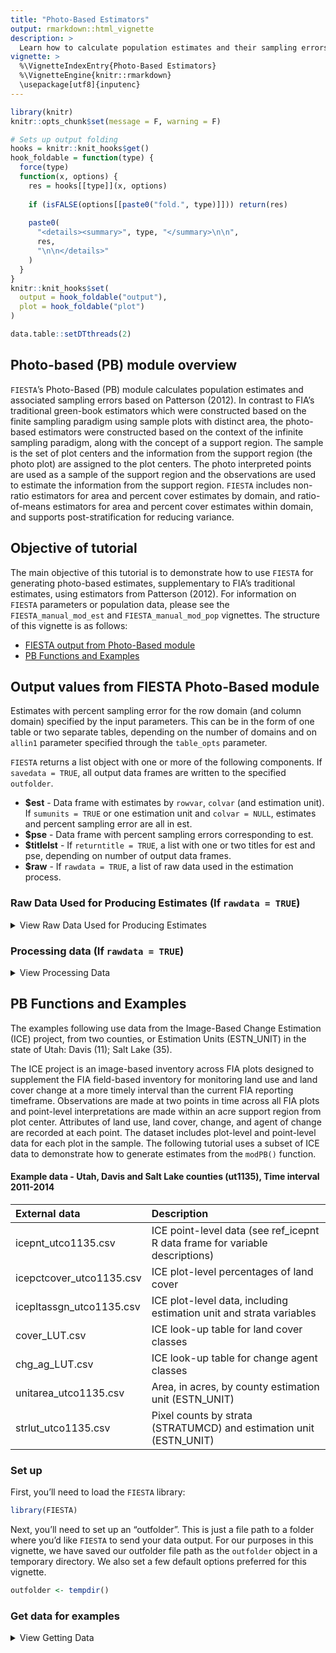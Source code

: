 ```yaml
---
title: "Photo-Based Estimators"
output: rmarkdown::html_vignette
description: >
  Learn how to calculate population estimates and their sampling errors using photo-based estimators from Patterson (2012)
vignette: >
  %\VignetteIndexEntry{Photo-Based Estimators}
  %\VignetteEngine{knitr::rmarkdown}
  \usepackage[utf8]{inputenc}
---
```


```r
library(knitr)
knitr::opts_chunk$set(message = F, warning = F)
```

```r
# Sets up output folding
hooks = knitr::knit_hooks$get()
hook_foldable = function(type) {
  force(type)
  function(x, options) {
    res = hooks[[type]](x, options)
    
    if (isFALSE(options[[paste0("fold.", type)]])) return(res)
    
    paste0(
      "<details><summary>", type, "</summary>\n\n",
      res,
      "\n\n</details>"
    )
  }
}
knitr::knit_hooks$set(
  output = hook_foldable("output"),
  plot = hook_foldable("plot")
)
```

```r
data.table::setDTthreads(2)
```


## Photo-based (PB) module overview

`FIESTA`'s Photo-Based (PB) module calculates population estimates and associated sampling errors based on Patterson (2012). In contrast to FIA's traditional green-book estimators which were constructed based on the finite sampling paradigm using sample plots with distinct area, the photo-based estimators were constructed based on the context of the infinite sampling paradigm, along with the concept of a support region. The sample is the set of plot centers and the information from the support region (the photo plot) are assigned to the plot centers. The photo interpreted points are used as a sample of the support region and the observations are used to estimate the information from the support region. `FIESTA` includes non-ratio estimators for area and percent cover estimates by domain, and ratio-of-means estimators for area and percent cover estimates within domain, and supports post-stratification for reducing variance.

## Objective of tutorial

The main objective of this tutorial is to demonstrate how to use `FIESTA` for generating photo-based estimates, supplementary to FIA's traditional estimates, using estimators from Patterson (2012). For information on `FIESTA` parameters or population data, please see the `FIESTA_manual_mod_est` and `FIESTA_manual_mod_pop` vignettes. The structure of this vignette is as follows:

* [FIESTA output from Photo-Based module](#output)
* [PB Functions and Examples](#PBfun)

## Output values from FIESTA Photo-Based module {#output}

Estimates with percent sampling error for the row domain (and column domain) specified by the input parameters. This can be in the form of one table or two separate tables, depending on the number of domains and on `allin1` parameter specified through the `table_opts` parameter. 

`FIESTA` returns a list object with one or more of the following components. If `savedata = TRUE`, all output data frames are written to the specified `outfolder`. 

* **$est** - Data frame with estimates by `rowvar`, `colvar` (and estimation unit). If `sumunits = TRUE` or one estimation unit and `colvar = NULL`, estimates and percent sampling error are all in est.
* **$pse** - Data frame with percent sampling errors corresponding to est.
* **$titlelst** - If `returntitle = TRUE`, a list with one or two titles for est and pse, depending on number of output data frames.
* **$raw** - If `rawdata = TRUE`, a list of raw data used in the estimation process.

### Raw Data Used for Producing Estimates (If `rawdata = TRUE`)

<details>
  <summary>View Raw Data Used for Producing Estimates</summary>

* **raw$pntsampcnt** - Number of points by domain for estimate.
* **raw$stratdat**   - Data frame of strata information by estimation unit. See table below for variable descriptions. Acres is only included if `tabtype = "AREA"`).
* **raw$pltdom**  - Proportion of points by domain by plot, strata, estimation unit.


```r
stratdat.lut <- data.frame(
  Variable = c("ESTN_UNIT", "STRATUMCD", "P1POINTCNT", "n.strata", "n.total", "ACRES", "strwt"),
  Description = c("Estimation unit", "Strata value", "Number of pixels by strata and estimation unit", 
                  "Number of plots in strata (and estimation unit)", "Number of plots for estimation unit",
                  "Total acres for estimation unit", "Summed proportions by strata and estimation unit"),
  stringsAsFactors = FALSE)

kable(stratdat.lut,
  format = "pandoc",   # default
  caption = "Description of variables in stratdat.",
  col.names = names(stratdat.lut),
  row.names = FALSE,
  align = c("l"),       # align = c("c", "c", "c", "r")
  # padding = 2         # inner spacing
)

pltdom.lut <- data.frame(
  Variable = c("ESTN_UNIT", "STRATUMCD", "plot_id", "category", "nbrpts.pltdom", "PtsPerPlot", "p.pltdom"),
  Description = c("Estimation unit", "Strata value", "Unique identifier for ICE plot", 
                  "Category (domain) for estimation", "Number of points by category (domain)",
                  "Number of points interpreted", "Proportion of plot by category"),
  stringsAsFactors = FALSE)

kable(pltdom.lut,
  format = "pandoc",   # default
  caption = "Description of variables in pltdom.",
  col.names = names(pltdom.lut),
  row.names = FALSE,
  align = c("l"),       # align = c("c", "c", "c", "r")
  # padding = 2         # inner spacing
)
```

</details>

### Processing data (If `rawdata = TRUE`)

<details>
  <summary>View Processing Data</summary>

Separate data frames with calculated variables used in estimation process. The number of processing tables depends on the input parameters. The tables include:

* **raw$unit_totest** - Total by estimation unit 
* **raw$unit_rowest** - If rowvar != NULL, rowvar totals
* **raw$unit_colvar** - If colvar != NULL, colvar totals
* **raw$unit_grpvar** - If colvar != NULL, a combination of rowvar and colvar 

And, if `sumunits = TRUE`, the raw data for the summed estimation units are also included: (`totest`, `rowest`, `colest`, `grpest`, respectively). These tables do not included estimate proportions (`nhat` and `nhat.var`). **See below for variable descriptions of summed estimation units**:


```r

nonratio <- data.frame(
  Variable = c("phat", "phat.var", "phat.se", "phat.cv", "est", "est.var"), 
  Description = c("Estimated proportion of land", "Variance estimate of estimated proportion of land",
                  "Standard error of estimated proportion of land { sqrt(phat.var) }",
                  "Coefficient of variance of estimated proportion of land { phat.se/phat }",
                  "Estimated percent cover of land { phat*100 }",
                  "Variance of estimated percent cover of land { phat.var*100^2 }"),
  stringsAsFactors = FALSE)

ratio <- data.frame(
  Variable = c("phat.n", "phat.var.n", "phat.d", "phat.var.d", "covar", "rhat",
               "rhat.var", "rhat.se", "rhat.cv", "est", "est.var"),
  Description = c("Estimated proportion of land, for numerator",
                  "Variance of estimated proportion of land, for numerator",
                  "Estimated proportion of land, for denominator",
                  "Variance of estimated proportion of land, for denominator",
                  "Covariance of estimated proportion of numerator and denominator",
                  "Ratio of estimated proportions (numerator/denominator)",
                  "Variance of ratio of estimated proportions",
                  "Standard error of ratio of estimated proportions { rhat.se/rhat }",
                  "Coefficient of variation of ratio of estimated proportions { sqrt(rhat.var) }",
                  "Estimated percent cover of land { rhat*100 }",
                  "Variance of estimated percent cover of land { rhat.var*100^2 }"),
  stringsAsFactors = FALSE)

both <- data.frame(
  Variable = c("nbrpts", "ACRES", "est.se", "est.cv", "pse"),
  Description = 
    c("Number of points used in estimate",
      "Total acres for estimation unit (if tabtype='AREA')",
      "Standard error of estimated percent cover of land { sqrt(est.var) }",
      "Coefficient of variance of estimated percent cover of land { est.se/est }",
      "Percent sampling error of the estimated percent cover of land { est.cv*100 }"),
  stringsAsFactors = FALSE)
  
# gainloss <- data.frame(
#   Variable = c("gain.val", "loss.val", "gain.est", "gain.se", "loss.est", "loss.se", "diff.est", "diff.se"),
#   Description = 
#     c("Binary class for gain (Not-class to class). For each class, all other values are grouped to Not-class",
#       "Binary class for loss (Not-class to class). For each class, all other values are grouped to Not-class"),
#   "Estimated percent cover where the Class went from Not-class to Class", "Standard error of estimated gain",
#   "Estimated percent cover where the Class went from Class to Not-class",
#   "Standard error of estimated loss",
#   "Difference of estimated gain and estimate loss",
#   "Standard error of the difference of estimated gain and estimated loss")

all <- data.frame(
  Variable = c("CI99left", "CI99right", "CI95left", "CI95right", "CI68left", "CI68right"),
  Description = c("Left tail of 99% confidence interval for estimate { est - (2.58*est.se) }",
                  "Right tail of 99% confidence interval for estimate { est + (2.58*est.se) }", 
                  "Left tail of 95% confidence interval for estimate { est - (1.96*est.se) }",
                  "Right tail of 95% confidence interval for estimate { est + (1.96*est.se) }", 
                  "Left tail of 68% confidence interval for estimate { est - (0.97*est.se) }",
                  "Right tail of 68% confidence interval for estimate { est + (0.97*est.se) }"), 
  stringsAsFactors = FALSE)

kable(nonratio,
  format = "pandoc",   # default
  caption = "Description of variables in processing tables for nonratio estimates.",
  col.names = names(nonratio),
  row.names = FALSE,
  align = c("l"),       # align = c("c", "c", "c", "r")
  # padding = 2         # inner spacing
)

kable(ratio,
  format = "pandoc",   # default
  caption = "Description of variables in processing tables for ratio estimates.",
  col.names = names(ratio),
  row.names = FALSE,
  align = c("l"),       # align = c("c", "c", "c", "r")
  # padding = 2         # inner spacing
)

kable(both,
  format = "pandoc",   # default
  caption = "Description of variables in processing tables for both nonratio and ratio estimates.",
  col.names = names(both),
  row.names = FALSE,
  align = c("l"),       # align = c("c", "c", "c", "r")
  # padding = 2         # inner spacing
)

kable(all,
  format = "pandoc",   # default
  caption = "Description of variables in processing tables for all estimates.",
  col.names = names(all),
  row.names = FALSE,
  align = c("l"),       # align = c("c", "c", "c", "r")
  # padding = 2         # inner spacing
)
```

</details> 

## PB Functions and Examples {#PBfun}

The examples following use data from the Image-Based Change Estimation (ICE) project, from two counties, or Estimation Units (ESTN_UNIT) in the state of Utah: Davis (11); Salt Lake (35). 

The ICE project is an image-based inventory across FIA plots designed to supplement the FIA field-based inventory for monitoring land use and land cover change at a more timely interval than the current FIA reporting timeframe. Observations are made at two points in time across all FIA plots and point-level interpretations are made within an acre support region from plot center. Attributes of land use, land cover, change, and agent of change are recorded at each point. The dataset includes plot-level and point-level data for each plot in the sample. The following tutorial uses a subset of ICE data to demonstrate how to generate estimates from the `modPB()` function. 

 
#### Example data - Utah, Davis and Salt Lake counties (ut1135), Time interval 2011-2014

External data            | Description
:------------------------| :------------------------------------------------------------------
icepnt_utco1135.csv      | ICE point-level data (see ref_icepnt R data frame for variable descriptions)
icepctcover_utco1135.csv | ICE plot-level percentages of land cover 
icepltassgn_utco1135.csv | ICE plot-level data, including estimation unit and strata variables
cover_LUT.csv            | ICE look-up table for land cover classes
chg_ag_LUT.csv           | ICE look-up table for change agent classes
unitarea_utco1135.csv    | Area, in acres, by county estimation unit (ESTN_UNIT)  
strlut_utco1135.csv      | Pixel counts by strata (STRATUMCD) and estimation unit (ESTN_UNIT) 


### Set up 

First, you'll need to load the `FIESTA` library:

```r
library(FIESTA)
```

Next, you'll need to set up an "outfolder". This is just a file path to a folder where you'd like `FIESTA` to send your data output. For our purposes in this vignette, we have saved our outfolder file path as the `outfolder` object in a temporary directory. We also set a few default options preferred for this vignette.

```r
outfolder <- tempdir()
```


### Get data for examples

<details>
  <summary>View Getting Data</summary>

Now that we've loaded `FIESTA` and setup our outfolder, we can retrieve the data needed to run the examples. First, we point to some external data stored in `FIESTA` and import into R. 

```r
## Get external data file names
icepntfn <- system.file("extdata", "PB_data/icepnt_utco1135.csv", package = "FIESTA")
icepltfn <- system.file("extdata", "PB_data/icepltassgn_utco1135.csv", package = "FIESTA")
icepctcoverfn <- system.file("extdata", "PB_data/icepctcover_utco1135.csv", package = "FIESTA")
icechg_agfn <- system.file("extdata", "PB_data/chg_ag_LUT.csv", package = "FIESTA")
icecoverfn <- system.file("extdata", "PB_data/cover_LUT.csv", package = "FIESTA")
unitareafn <- system.file("extdata", "PB_data/unitarea_utco1135.csv", package = "FIESTA")
strlutfn <- system.file("extdata", "PB_data/strlut_utco1135.csv", package = "FIESTA")

icepnt <- read.csv(icepntfn)
iceplt <- read.csv(icepltfn)
icepctcover <- read.csv(icepctcoverfn)

icecover <- read.csv(icecoverfn)
icechg_ag <- read.csv(icechg_agfn)
```

```r
str(icepnt, max.level = 1)
```

```r
str(iceplt, max.level = 1)
```

```r
str(icepctcover, max.level = 1)
```


Next, we can convert X/Y coordinates to a simple feature and look at the spatial distribution by county (ESTN_UNIT) with the `spMakeSpatialPoints()` function from `FIESTA`. 

```r
icepltsp <- spMakeSpatialPoints(xyplt = iceplt,
                                xy.uniqueid = "plot_id",
                                xvar = "LON_PUBLIC",
                                yvar = "LAT_PUBLIC", 
                                xy.crs = 4269)
plot(icepltsp["ESTN_UNIT"])
```

Now, let's look at the look up tables stored in `FIESTA` for land use cover codes and change agent codes and create new lookup tables for Time 1 and Time 2 land use cover.

```r
icecover
```

```r
icechg_ag
```


```r
# Create look-up tables for Time 1 (cover_11) and Time 2 (cover_14) classes
icecover_1 <- icecover
names(icecover_1) <- sub("cover", "cover_1", names(icecover_1))
icecover_2 <- icecover
names(icecover_2) <- sub("cover", "cover_2", names(icecover_2))
icecover_1
icecover_2
```

Next, let's import and look at the stratification information stored in `FIESTA`.

```r
## Area by estimation unit
unitarea <- read.csv(unitareafn)
unitarea
```

```r
## Pixel counts by strata classes
strlut <- read.csv(strlutfn)
strlut
```



### PB Module

The following examples are set up into two sections as follows

* [modPBpop()](#modPBpop)
* [modPB()](#modPB)

where [modPBpop()](#modPBpop) contains an example which sets up the data for estimation in [modPB()](#modPB). 

### modPBpop() {#modPBpop}

`FIESTA`'s population functions (`mod*pop`) check input data and perform population-level calculations, such as: summing number of sampled plots and standardizing auxiliary data. These functions are specific to each `FIESTA` module and are run prior to or within a module for any population of interest. 

#### Population Example 1: Population Data for estimation of percent of land cover at Time 1 (2011) {#pop1}

*These population data are used in: [Example 1](#ex1).*

<details>
  <summary>View Example</summary>

For `FIESTA`'s PB Module, the `modPBpop()` function calculates and outputs: number of plots by strata. The output from `modPBpop()` can be used for one or more estimates from `modPB()`. Here, we set up our population data for the following examples. We simply supply a few key arguments and we have our population data: 


```r
# Percent land cover at Time 1 (2011) for all land in Davis and Salt Lake Counties, UT
PBpopdat <- modPBpop(pnt = icepnt, 
                     pltassgn = iceplt,
                     pltassgnid = "plot_id",
                     pntid = "dot_cnt")
names(PBpopdat)

```

Note that the `modPBpop()` function returns a list with lots of information and data for us to use. For a quick look at what this list includes we can use the `str()` function: 

```r
str(PBpopdat, max.level = 1)
```

Now that we've created our population dataset, we can move on to estimation. 

</details>


#### Population Example 2: Population data for estimation of area of land cover at Time 1 (2011) {#pop2}

*These population data are used in: [Example 2](#ex2), [Example 3](#ex3), [Example 4](#ex4), [Example 5](#ex5), [Example 7](#ex7), and [Example 8](#ex8).*

<details>
  <summary>View Example</summary>

Here we create population data in order to estimate area, in acres, of land cover at Time 1 (2011) for all land in Davis and Salt Lake Counties, Utah.

First, since we want to get estimates for the total population, let's sum the area for both counties.
```r
# read in file 
unitarea <- read.csv(unitareafn)

# sum up the acres
sum(unitarea$ACRES)
```

Next, we add the total area to the `modPBpop` function
```r
PBpoparea <- modPBpop(pnt = icepnt, 
                      pltassgn = iceplt, 
                      pltassgnid = "plot_id", 
                      pntid = "dot_cnt", 
                      unitarea = sum(unitarea$ACRES)) # using the total number of acres
```
                      
We can look at the contents of the output list. The output now includes unitarea, the total acres for the population of two counties.
                     
```r
str(PBpoparea, max.level = 1)
```

</details>

#### Population Example 3: Population data for estimation by estimation unit {#pop3}

*These population data are used in: [Example 6](#ex6).*

<details>
  <summary>View Example</summary>

Here, we generate population data in order to produce estimates by each estimation unit (i.e, County).

```r
PBpopunit <- modPBpop(pnt = icepnt, 
                      pltassgn = iceplt, 
                      pltassgnid = "plot_id", 
                      pntid = "dot_cnt",
                      unitarea = unitarea, 
                      unitvar = "ESTN_UNIT")
names(PBpopunit)
```

Again, we can look at the contents of the output list. 

```r
str(PBpopunit, max.level = 1)
```

</details>


#### Population Example 4: Population data setup for plot-level data, with percent by domain as separate columns {#pop4}

*These population data are used in: [Example 9](#ex9).*

<details>
  <summary>View Example</summary>
  

Here, we set up population data for both times, and population data for transitions.  

Let's first take a look at the first six rows of the example dataset, including 133 plot records.
```r
head(icepctcover)
dim(icepctcover)
```


Then, rename columns for Time 1 cover (names11) and Time 2 cover (names14)
```r
names11 <- names(icepctcover)[endsWith(names(icepctcover), "11")]
names14 <- names(icepctcover)[endsWith(names(icepctcover), "14")]
names11
names14
```

**Population Data for Time 1 (2011)**

Now, we need to create a new set of population data define the names of the columns to estimate (i.e., names11). Remember to add unitarea if you want to generate estimates of area.

```r
PBpctpop11 <- modPBpop(pltpct = icepctcover, 
                       pltpctvars = names11,
                       unitarea = sum(unitarea$ACRES))
```

Let's look at the contents of the output list.

```r
str(PBpctpop11, max.level = 1)
```

**Population Data for Time 2 (2014)**

For 2014, we need to create a new population data set with the names14 columns before calculating estimates.

```r
PBpctpop14 <- modPBpop(pltpct = icepctcover, 
                       pltpctvars = names14,
                       unitarea = sum(unitarea$ACRES))
```

**Population Data for Transitions**

Let's also look at transitions. In the example which uses this population data we will generate estimates of percent land cover change from vegetated to non-vegetated for all land in Davis and Salt Lake Counties, Utah. This transition was recorded in the initial dataset (i.e., Veg.NonVeg). Again, we need to create a new population dataset defining this column of interest.

```r
PBpctpop.veg <- modPBpop(pltpct = icepctcover, 
                       pltpctvars = "Veg.NonVeg",
                       unitarea = sum(unitarea$ACRES)
                       )
```

</details>


#### Population Example 5: Population data with post-stratification for transition estimates {#pop5}

*These population data are used in [Example 10](#ex10).*

<details>
  <summary>View Example</summary>
  
Our final population dataset for this vignette adds post-stratification for transition estimates. 

Let's add post-stratification to our transition estimates from Time 1 to Time 2. Again, we need to create a new population dataset with information for post-stratification, including strata pixel counts and plot-level strata assignments. This information is provided with FIESTA's external data.

```r
## Plot-level assignments
head(iceplt)

## Strata weights by estimation unit
head(read.csv(strlutfn))
```

Here we use the `strata_opts` parameter to calculate the strata weights from the pixel count information in `strlutfn`
```r
PBpopareaPS <- modPBpop(pntdat = icepnt, 
                        pltassgn = iceplt, 
                        pltassgnid = "plot_id", 
                        pntid = "dot_cnt", 
                        strata = TRUE,
                        stratalut = strlutfn,
                        strvar = "STRATUMCD",
                        strata_opts = list(getwt=TRUE, 
                                           getwtvar="P1POINTCNT"),
                        unitarea = sum(unitarea$ACRES))
```

Let's look at the contents of the output list.

```r
str(PBpopareaPS, max.level = 1)
```

And look more closely at the resulting stratalut.

```r
PBpopareaPS$stratalut
```


Now, of course we can make the same population dataset without strata. We do so below. 

```r
PBpoparea_nonPS <- modPBpop(pntdat = icepnt, 
                        pltassgn = iceplt, 
                        pltassgnid = "plot_id", 
                        pntid = "dot_cnt", 
                        strata = FALSE,
                        unitarea = sum(unitarea$ACRES))
```

</details>

### `modPB` {#modPB}

#### Example 1: Point-level data - Totals {#ex1}

<details>
  <summary>View Example</summary>

In this example, we look at estimating the percent land cover at Time 1 (2011) and land cover at Time 2 (2014) for all land in Davis and Salt Lake Counties, Utah. We will then compare the net change from Time 1 and Time 2. We use population data from [Population Example 1](#pop1). 

We first estimate the percent land cover at Time 1 (2011) for all land in Davis and Salt Lake Counties, Utah. We will add a lookup table for the rows to get row names. Adding row.add0=TRUE in table_opts list assures that all categories in rowlut are included in the result. We can also add a pretty name to the output names.

```r
cover1 <- modPB(PBpopdat = PBpopdat, 
                rowvar = "cover_1", 
                table_opts = list(rowlut = icecover_1, 
                                  row.add0 = TRUE), 
                title_opts = list(title.rowvar = "Land Cover (2011)"))
```

We can look at the structure of this output with `str`. Note that again `FIESTA` outputs a list. 

```r
str(cover1, max.level = 2)
```

...and the estimates.

```r
str(cover1$est, max.level = 2)
```

The `raw` list shows more details of the estimates for row totals. See `help(modPB)` for variable descriptions.

```r
cover1$raw$unit_rowest
```

We can also look at the domain-level data used for generating the estimates, with proportion of points by category.

```r
head(cover1$raw$pltdom.row)
```

Note: An Uninterpretable class is included in the previous table. To remove, add nonsamp.pntfilter. Let's return a list of titles that are generated automatically.

```r
cover1 <- modPB(PBpopdat = PBpopdat,
		            rowvar = "cover_1", 
		            nonsamp.pntfilter = "cover_1 != 999", # added filter 
		            table_opts = list(rowlut = icecover_1), 
		            title_opts = list(title.rowvar = "Land Cover (2011)"),
		            returntitle = TRUE)
```

```r
cover1$est
```

</details>

#### Example 2: Point-level data - Totals - Time 1 {#ex2}

<details>
  <summary>View Example</summary>
  
In this example, we estimate area, in acres, of land cover at Time 1 (2011) for all land in Davis and Salt Lake Counties, Utah. Note: since we are adding area, we require a new set of population data to include area information. This new population data was generated in [Population Example 2](#pop2)

Now, let's get the estimates, adding `tabtype = "AREA"`, to indicate we want area estimates.
```r
cover1.area <- modPB(PBpopdat = PBpoparea, 
                     tabtype = "AREA",
                     rowvar = "cover_1", 
                     nonsamp.pntfilter = "cover_1 != 999",
                     table_opts = list(rowlut = icecover_1), 
                     title_opts = list(title.rowvar = "Land Cover (2011)"))
```

Again, we can look at the contents of the output list. 

```r
str(cover1.area, max.level = 1)
```

And the estimates: 

```r
## Estimate and percent sampling error of estimate
cover1.area$est
```

We can now use the `PBpoparea` set of population data to run percent estimates as well. Let's save the data to the outfolder and return titles as well. Note: Saving data adds a new folder in outfolder that includes rawdata files.

```r
cover1.pct <- modPB(PBpopdat = PBpoparea, 
                tabtype = "PCT", 
                rowvar = "cover_1", 
                nonsamp.pntfilter = "cover_1 != 999",
                table_opts = list(rowlut = icecover_1), 
                title_opts = list(title.rowvar = "Land Cover (2011)"),
                returntitle = TRUE, 
                savedata = TRUE, 
                savedata_opts = list(outfolder = outfolder))
```


Again, we can look at the contents of the output list. The output now includes `titlelst`, a list of associated titles.

```r
str(cover1.pct, max.level = 1)
```

The estimates: 

```r
## Estimate and percent sampling error of estimate
cover1.pct$est
```

And titles: 

```r
## Estimate and percent sampling error of estimate
cover1.pct$titlelst
```

</details>

#### Example 3: Point-level data - Totals - Time 2 {#ex3}

<details>
  <summary>View Example</summary>

Now, let's generate estimates of percent land cover at Time 2 (2014) for all land in Davis and Salt Lake Counties, Utah. Then we can compare the estimates. We can use the same population data for this analysis. This example uses population data from [Population Example 2](#pop2). 

```r
cover2 <- modPB(PBpopdat = PBpoparea, 
                rowvar = "cover_2", 
                nonsamp.pntfilter = "cover_1 != 999",
                table_opts = list(rowlut = icecover_2), 
                title_opts = list(title.rowvar = "Land Cover (2014)"),
		            returntitle = TRUE)
```

Again, we can look at the contents of the output list. The output now includes titlelst, a list of associated titles.

```r
str(cover2, max.level = 1)
```

And the estimates: 

```r
## Estimate and percent sampling error of estimate
cover2$est
```

Now we can compare the estimates from Time 2 with estimates from Time 1 and look at net change. We will use the raw data with numeric values.

```r
netchg <- data.frame(Estimate1 = cover1$raw$unit_rowest$est, 
                     Estimate2 = cover2$raw$unit_rowest$est, 
                     NetChange.1to2 = cover1$raw$unit_rowest$est - cover2$raw$unit_rowest$est)
netchg
```


Now, let's create a barplot to compare net change. First, we need to set up a data frame with estimates and standard errors.

```r
tabvars <- c("est", "est.se")
tab1 <- cover1$raw$unit_rowest[, c("cover_1", cover1$titlelst$title.rowvar, tabvars)]
data.table::setnames(tab1, tabvars, paste0(tabvars, ".1"))

tab2 <- cover2$raw$unit_rowest[, c("cover_2", cover2$titlelst$title.rowvar, tabvars)]
data.table::setnames(tab2, tabvars, paste0(tabvars, ".2"))

tabx <- merge(tab1, tab2, by.x="cover_1", by.y="cover_2")
tabx
```


Next, the barplot.

```r
sevar <- names(tabx)[grepl("est.se", names(tabx))]
yvar <- names(tabx)[grepl("est.", names(tabx)) & !names(tabx) %in% sevar]
xvar <- cover1$titlelst$title.rowvar

datBarplot(tabx, 
           yvar = yvar, 
           xvar = xvar,  
           errbars = TRUE,
           sevar = sevar, 
           ylabel = "Percent", 
           addlegend = TRUE, 
           args.legend = list(x = "topleft", 
                              bty = "n", 
                              cex = .8, 
                              legend = c("2011", "2014")), 
           main = substr(cover1$titlelst$title.row,
                         1,
                         nchar(cover1$titlelst$title.row)-7))
```

</details>

#### Example 4: EPoint-level data - Totals - Agent of Change {#ex4}

<details>
  <summary>View Example</summary>

In this example, we generate estimates of percent change by agent in Davis and Salt Lake Counties, Utah. Here, we use the same population data. We also add the lookup table with agent of change code names. This example uses population data from [Population Example 2](#pop2). 

```r
chg_ag <- modPB(PBpopdat = PBpoparea, 
                rowvar = "chg_ag_2", 
                table_opts = list(rowlut = icechg_ag), 
                title_opts = list(title.rowvar = "Agent of Change"),
		            returntitle=TRUE)
```

Let's again look at the contents of the output list.

```r
str(chg_ag, max.level = 1)
```

And the estimates: 

```r
## Estimate and percent sampling error of estimate
chg_ag$est
```

Now, let's get area estimates. Notice, we can change the resulting area units to metric units (i.e., hectares).

```r
chg_ag.area <- modPB(PBpopdat = PBpoparea, 
                    tabtype = "AREA",
                    rowvar = "chg_ag_2", 
                    table_opts = list(rowlut = icechg_ag, metric=TRUE), 
                    title_opts = list(title.rowvar = "Agent of Change"),
		                returntitle=TRUE)
```

Again, we can look at the contents of the output list.

```r
str(chg_ag.area, max.level = 1)
```

And the estimates: 

```r
## Estimate and percent sampling error of estimate
chg_ag.area$est
```

The resulting area units are identified in the raw data.
```r
chg_ag.area$raw$areaunits
```

</details>

#### Example 5: Point-level data - Totals - Agent of Change - Filters {#ex5}

<details>
  <summary>View Example</summary>

We can also apply filters to subset the resulting table. This filter subsets the plots that had observed change. Filters do not affect the population data, thus, we will continue using the same `PBpoparea` dataset from [Population Example 2](#pop2).


Here, we generate estimates of percent land with observed change by agent of change in Davis and Salt Lake Counties, Utah.

```r
# Add a landarea filter to subset dataset to only plots with observed change.
landarea.filter <- "change_1_2 == 1"

chg_ag.plts <- modPB(PBpopdat = PBpoparea, 
                     rowvar = "chg_ag_2", 
                     table_opts = list(rowlut = icechg_ag), 
                     title_opts = list(title.rowvar = "Agent of Change"),
		                 landarea = "CHANGE", 
		                 landarea.filter = landarea.filter, 
		                 returntitle = TRUE)
```

The resulting estimates...
```r
## Estimate and percent sampling error of estimate
chg_ag.plts$est
```

Notice, the estimate titles reflect this filter.
```r
## Estimate and percent sampling error of estimate
chg_ag.plts$titlelst
```

Now, let's add a pntfilter to only look at points that changed.

```r
# Percent land changed by agent of change in Davis and Salt Lake Counties, UT
pntfilter <- "chg_ag_2 > 0"
chg_ag.pnts <- modPB(PBpopdat = PBpoparea, 
                     rowvar = "chg_ag_2", 
                     table_opts = list(rowlut = icechg_ag), 
                     title_opts = list(title.rowvar = "Agent of Change", 
                                       title.filter = "observed changed"),
		                 pntfilter = pntfilter, 
		                 returntitle = TRUE)
```

We can now compare the estimates and percent sampling errors.

```r
# All land
chg_ag$titlelst$title.estpse
chg_ag$est

# Land with observed change
chg_ag.plts$titlelst$title.estpse
chg_ag.plts$est

# Estimated change
chg_ag.pnts$titlelst$title.estpse
chg_ag.pnts$est
```


Let's create a barplot of estimated change by agent with the `datBarplot()` function from `FIESTA`. 

```r
datBarplot(chg_ag.pnts$raw$unit_rowest, 
           xvar = "Agent of Change", 
           yvar = "est", 
           errbars = TRUE, 
           sevar = "est.se", 
           ylab = "Percent", 
           main = chg_ag.pnts$titlelst$title.row)
```


Now, let's look at at percent of land changed by agent of change and land cover (2011) in Davis and Salt Lake Counties, Utah.

```r
chg_ag_cover1 <- modPB(PBpopdat = PBpoparea, 
                       rowvar = "chg_ag_2", 
                       colvar = "cover_2", 
                       table_opts = list(rowlut = icechg_ag,
                                         collut = icecover_2), 
                       title_opts = list(title.rowvar = "Change agent",
                                         title.colvar = "Land cover (2011)"), 
                       returntitle = TRUE)
```   

The resulting estimates...
```r
chg_ag_cover1$est
```

And percent sampling error...
```r
chg_ag_cover1$pse
```
                             

</details>


#### Example 6: Point-level data - By Estimation Unit {#ex6}

<details>
  <summary>View Example</summary>
  
In this example, we generate estimates by each estimation unit (i.e, County). We have created the necessary population data with a call to `modPBpop()` in [Population Example 3](#pop3).

Since we have taken care of our population data, let's start with area, in acres, of land cover at Time 1 (2011) by County for all land in Davis and Salt Lake Counties, UT

```r
cover1.unit.area <- modPB(PBpopdat = PBpopunit, 
                          tabtype = "AREA",
                          rowvar = "cover_1", 
                          nonsamp.pntfilter = "cover_1 != 999",
                          table_opts = list(rowlut=icecover_1), 
                          title_opts = list(title.rowvar="Land Cover (2011)"))
```

```r
## Estimate and percent sampling error of estimate
cover1.unit.area$est
```

```r
## Percent sampling error of estimate
cover1.unit.area$pse
```

If we set `sumunits = TRUE`, we can generate an estimate of area by county and also sum these estimates to the population. Your resulting estimate is for the entire population, but you can find estimates by county in the raw data tables. Here, we can use the sample population that was created by estimation unit (i.e., county). 

```r
cover1.unitsum <- modPB(PBpopdat = PBpopunit, 
                        tabtype = "AREA",
                        sumunits = TRUE,
                        rowvar = "cover_1", 
                        nonsamp.pntfilter = "cover_1 != 999",
                        table_opts = list(rowlut=icecover_1), 
                        title_opts = list(title.rowvar="Land Cover (2011)"))
```

The resulting estimate is for the total population.
```r
## Estimate and percent sampling error of estimate
cover1.unitsum$est
```

And we can look at the structure of the raw output. 
```r
str(cover1.unitsum$raw, max.level = 1)
```

Now, let's look at the raw data output. There are data frames by unit (unit_totest; unit_rowest) and two additional data frames for the total population (totest; rowest). 

```r
## Estimate and percent sampling error of estimate
cover1.unitsum$raw$unit_rowest
```

```r
## Estimate and percent sampling error of estimate
cover1.unitsum$raw$rowest
```


</details>

#### Example 7: Point-level transition data (T1 Cover - T2 Cover) {#ex7}

<details>
  <summary>View Example</summary>

In this example, we look at the transition data at the point level, giving an estimate of what each category transitioned to. Let's look at a table of the percent land cover at Time 1 (2011) by percent land cover at Time 2 (2014) for all and in Davis and Salt Lake Counties, Utah. Here, we use the PBpoparea population dataset from [Population Example 2](#pop2) as the population dataset.

```r
cover12 <- modPB(PBpopdat = PBpoparea, 
                  rowvar = "cover_1", 
                  colvar = "cover_2", 
                  nonsamp.pntfilter = "cover_1 != 999",
                  table_opts = list(rowlut = icecover_1,
                                    collut = icecover_2), 
              		title_opts = list(title.rowvar = "Land Cover (2011)", 
              		                  title.colvar = "Land Cover (2014)"), 
    		          returntitle = TRUE)
```

Now, look at the estimates.
```r
cover12$est
```


... and percent standard error.
```r
cover12$pse
```


We can also look at the summed proportions for each transition (i.e, row and column).
```r
head(cover12$raw$pltdom.grp)
```


... and the raw data estimates for each transition.
```r
head(cover12$raw$unit_grpest)
```


We also can see estimates for transition (Time 1 by Time 2).
```r
cover12$raw$unit.grpest
```


We can do the same for area estimates by just adding the `tabtype='AREA'` parameter. Area, in acres, of land cover at Time 1 (2011) by land cover at Time 2 (2014) for all land in Davis and Salt Lake Counties, Utah.

```r
cover12.area <- modPB(PBpopdat = PBpoparea, 
                 tabtype = "AREA",
                 rowvar = "cover_1", 
                 colvar = "cover_2", 
                 nonsamp.pntfilter="cover_1 != 999",
                 table_opts = list(rowlut = icecover_1,
                                   collut = icecover_2), 
              	 title_opts = list(title.rowvar = "Land Cover (2011)", 
              		                  title.colvar = "Land Cover (2014)"), 
    		         returntitle = TRUE)
```


Let's check to make sure the percent standard errors (pse) match. 

```r
head(cover12$pse)
head(cover12.area$pse)
```


We can also look at transitions by concatenating the column names. Again, let's look at the percent land cover at Time 1 (2011) by percent land cover at Time 2 (2014) for all land in Davis and Salt Lake Counties, Utah. 


First, a quick diversion into creating a new population dataset. First, we merge the point-level data with each lookup table to get class names, then concatenate the Time 1 and Time 2 named columns. Let's make a copy of the population data and add the new category directly to the PBx data frame (`PBpoparea$PBx`) so we don't have to recreate the population data.
```r
PBpoparea2 <- PBpoparea
PBpoparea2$PBx <- merge(PBpoparea2$PBx, icecover_1, by = "cover_1")
PBpoparea2$PBx <- merge(PBpoparea2$PBx, icecover_2, by = "cover_2")
PBpoparea2$PBx$cover_12_nm <- paste(PBpoparea2$PBx$cover_1_nm, 
                                    PBpoparea2$PBx$cover_2_nm,
                                    sep = "-")
head(PBpoparea2$PBx)
```

Next, generate the estimates from the concatenated column (`cover_12_nm`) in `PBpoparea2`. 

```r
cover12nm <- modPB(PBpopdat = PBpoparea2,
                   rowvar = "cover_12_nm", 
                   nonsamp.pntfilter = "cover_1 != 999", 
                   title_opts = list(title.rowvar = "Land Cover (2011-2014)"),  
		               returntitle = TRUE)
```


We can look at the estimates and compare to the method above. You can see that the estimates are the same, just presented in a different format.

```r
cover12nm$est
cover12$est
```


We can also subset the output results by adding a pntfilter parameter. Let's look at the transition data again, except only look at what the vegetation land (cover_1 < 200) at Time 1 transitioned to in Time 2. Remember, this does not affect your population so we can use the same population dataset. We will also add a pretty name to add to the title for the filter (title.filter).

```r
cover12.lt200 <- modPB(PBpopdat = PBpoparea,
                       rowvar = "cover_1", 
                       colvar = "cover_2", 
                       nonsamp.pntfilter = "cover_1 != 999", 
                       pntfilter = "cover_1 < 200",
                       table_opts = list(rowlut = icecover_1,
                                         collut = icecover_2), 
                    	 title_opts = list(title.rowvar = "Land Cover (2011)", 
                    	                   title.colvar = "Land Cover (2014)",
                    	                   title.filter = "Vegetated land"), 
                    	 returntitle = TRUE)

```

We can look at the resulting estimates. You can see that 69.9 percent of the land was vegetated at Time 1 as shown by the overall total of the table. 

```r
cover12.lt200$est
```


Now, we can look at the titles and see how adding the `title.filter` is displayed.

```r
cover12.lt200$titlelst
```


We can also look at the percent gains and losses from the transition data with associated percent sampling errors by just adding the parameter `gainloss = TRUE`.

```r

cover12b <- modPB(PBpopdat = PBpoparea, 
                  rowvar = "cover_1", 
                  colvar = "cover_2", 
                  nonsamp.pntfilter="cover_1 != 999",
                  table_opts = list(rowlut = icecover_1,
                                    collut = icecover_2), 
              		title_opts = list(title.rowvar = "Land Cover (2011)", 
              		                  title.colvar = "Land Cover (2014"), 
    		          returntitle = TRUE,
    		          gainloss = TRUE)
```


Here, you can see a new data frame is added to the raw data (est.gainloss).

```r
str(cover12b$raw, max.level = 1)
```

Here we see estimates of gains and losses by category.

```r
cover12b$raw$est.gainloss
```

We can also use a bar plot to show the difference in percentage between Time 1 and Time 2 by using the `datPBplotchg()` from `FIESTA`. Here, we can easily see the percent gains and percent loss by each category, with confidence intervals.

```r
datPBplotchg(cover12b$raw$est.gainloss)
```


Let's look more closely at gain and loss of the OtherVegetation category. 
```r
## We will first subset the raw data frame and set to an object
estcat <- "OtherVegetation"
othveg.gainloss <- cover12b$raw$est.gainloss[row.names(cover12b$raw$est.gainloss) == estcat,]
```

Let's now look at gains. Here we see we are 95% confident that the gain of Other Vegetation from 2011 to 2014 was 2.6% +/- 2.0%.

```r
othveg.gainloss[, c("gain.CI95left", "gain.est", "gain.CI95right")]
```


Then the losses. Here we see we are 95% confident that the loss of Other Vegetation from 2011 to 2014 was 1.8% +/- 1.3%.

```r
othveg.gainloss[, c("loss.CI95left", "loss.est", "loss.CI95right")]
```


...and now the net change. Here we see we are 95% confident that the loss of Other Vegetation from 2011 to 2014 was 0.9% +/- 2.4%.

```r
othveg.gainloss[, c("diff.CI95left", "diff.est", "diff.CI95right")]
```

</details>

#### Example 8: Ratio to means estimates {#ex8}

<details>
  <summary>View Example</summary>

In this example, we look at within category estimates, as the estimate proportion of one category within the estimated proportion of another category. Let's first look at the proportion of land cover at Time 1 (2011) within land that changed in Davis and Salt Lake Counties, Utah. Here, we use the PBpoparea population dataset from [Population Example 2](#pop2) as the population dataset.

First, we create a lookup table for the points defining changed land
```r
changelut <- data.frame(change_1_2=c(0,1,2), 
                        change_1_2nm=c("No Change", "Change", "Expected Change"))
changelut
```

Now, using the `PBpoparea` population for both counties, let's get our ratio estimate. 
```r
chgcover1 <- modPB(PBpopdat = PBpoparea, 
                   ratio = TRUE, 
                   rowvar = "change_1_2", 
                   colvar = "cover_1",
                   nonsamp.pntfilter = "cover_1 != 999",
                   table_opts = list(rowlut=changelut, collut=icecover_1),  
                   title_opts = list(title.rowvar="Change"))
```

Look at estimates
```r
chgcover1$est
```

And percent sampling error
```r
chgcover1$pse
```


Now we can check sum of row estimates. Should sum to 100%.
```r
sum(as.numeric(chgcover1$est[1,-1]))
sum(as.numeric(chgcover1$est[2,-1]))
```

Next, let's generate estimates for percent land cover at Time 1 (2011) within agent of change in Davis and Salt Lake Counties, Utah.

```r

chg_ag_cover1.rat <- modPB(PBpopdat = PBpoparea, 
                           ratio = TRUE, 
                           rowvar = "chg_ag_2", 
                           colvar = "cover_1", 
                           nonsamp.pntfilter = "cover_1 != 999", 
                           table_opts = list(rowlut = icechg_ag, 
                                             collut = icecover_1), 
                        	 title_opts = list(title.rowvar = "Change agent", 
		                                         title.colvar = "Land cover (2011)"), 
                           returntitle = TRUE)
```

Look at estimates
```r
chg_ag_cover1.rat$est
```

And percent sampling error
```r
chg_ag_cover1.rat$pse
```

Add Total column to ratio estimates. Note: all rows should equal 100%
```r
chg_ag_cover1.rat$est$Total <- rowSums(apply(chg_ag_cover1.rat$est[,-1], 2, as.numeric),
                                       na.rm = TRUE)
chg_ag_cover1.rat$est
```

Now compare nonraio and ratio to means estimates
```r
# Nonratio estimates
chg_ag_cover1$est

# Ratio to means estimates
chg_ag_cover1.rat$est
```


Let's look at the percent of land cover at Time 2 within the percent of land cover at Time 1 in Davis and Salt Lake Counties, to look more closely at percent transition changes within categories.
```r
cover1_2.rat <- modPB(PBpopdat = PBpoparea,
		                  ratio = TRUE, 
		                  rowvar = "cover_1", 
		                  colvar = "cover_2", 
		                  nonsamp.pntfilter = "cover_1 != 999",
		                  table_opts = list(rowlut = icecover_1,
		                                    collut = icecover_2), 
                    	title_opts = list(title.rowvar = "Land cover (2011)", 
		                                    title.colvar = "Land cover (2014)"), 
		                  returntitle=TRUE)
```

Look at estimates.
```r
cover1_2.rat$est
```

We can also display the estimates in a stacked bar plot, with the `datBarStacked()` function in `FIESTA`. We will use the `unit_grpest` table from the raw data.
```r
datBarStacked(x = cover1_2.rat$raw$unit_grpest, 
              main.attribute = "Land cover (2011)", 
              sub.attribute = "Land cover (2014)",
              response = "est", 
              xlabel = "Land Cover (2011)", 
              legend.title = "Land Cover (2014)")
```

Now, let's only look at change by subsetting the columns of unit_grpest to table cells that indicate change. In this example, change is where Land cover in 2011 is not equal to Land cover in 2014.

```r
x <- cover1_2.rat$raw$unit_grpest
x <- x[x$'Land cover (2011)' != x$'Land cover (2014)',]

datBarStacked(x = x, 
              main.attribute = "Land cover (2011)", 
              sub.attribute = "Land cover (2014)",
              response = "est", 
              xlabel = "Land Cover (2011)", 
              legend.title = "Land Cover (2014)",
              main.order = rev(c("Tree", "Shrub", "OtherVegetation",
                                 "Impervious", "Barren", "Water")))
```
    

</details>

#### Example 9: Plot-level Data, with percent by domain as separate columns {#ex9}

<details>
  <summary>View Example</summary>

This example demonstrates generating estimates from data that are already compiled from point data to percentages by plot. The population datasets used in this example can be found in [Population Example 4](#pop4). 


We can get estimates of percent land cover at Time 1 (2011) for all land in Davis and Salt Lake Counties, Utah.

```r
pltpct11 <- modPB(PBpopdat = PBpctpop11, 
                  title_opts = list(title.rowvar="Land cover (2011)"),
                  returntitle = TRUE)
pltpct11$est
```

We can also create a barplot with estimates and error bar, using the Percent Sampling Error column.

```r
datBarplot(x = pltpct11$est, 
           xvar = "Land cover (2011)",
           yvar = "Estimate", 
           errbars = TRUE, 
           psevar = "Percent Sampling Error")
```

Note that we have many options to choose from when creating the barplot. This time use data from the raw data with the standard error (est.se) column and add labels and a title.

```r
datBarplot(x = pltpct11$raw$unit_rowest, 
           xvar = "Land cover (2011)", 
           yvar = "est", 
           errbars = TRUE, 
           sevar = "est.se", 
           ylim = c(0,30), 
           ylabel = "Percent of land", 
           main = "Percent cover at Time 1 (2011)")
```

Now, let's get area estimates of land cover at Time 1 (2011) for all land in Davis and Salt Lake Counties, Utah by adding `tabtype = "AREA"` to the `modPB()` call.
```r
pltpct11.area <- modPB(PBpopdat = PBpctpop11, 
                       tabtype = "AREA",
                       returntitle = TRUE)
pltpct11.area$est
```

We can of course us the population dataset for Time 2 (2014) that we created in [Population Example 4](#pop4) to produce estimates for Time 2. Below we produce estimates of percent land cover at Time 2 (2014) for all land in Davis and Salt Lake Counties, Utah. 

```r
pltpct14 <- modPB(PBpopdat = PBpctpop14, 
                  returntitle = TRUE)
pltpct14$est
```

Next we have estimates of area of land cover at Time 2 (2014) for all land in Davis and Salt Lake Counties, Utah by adding `tabtype = "AREA"`.

```r
pltpct14.area <- modPB(PBpopdat = PBpctpop14, 
                       tabtype = "AREA",
                       returntitle = TRUE)
pltpct14.area$est
```


Again, we can look at other population data that we created in [Population Example 4](#pop4). Let's also look at transitions. In this example we will generate estimates of percent land cover change from vegetated to non-vegetated for all land in Davis and Salt Lake Counties, Utah by using the `PBpctpop.veg` object as our population dataset. This transition was recorded in the initial dataset (i.e., Veg.NonVeg). 

Then, get estimates. We can add a title in the title_opts parameter to help describe the estimate.
```r
pltpct.veg <- modPB(PBpopdat = PBpctpop.veg, 
                    title_opts = list(title.rowvar = "Veg to NonVeg transition"),
                    returntitle = TRUE)
pltpct.veg$est
```

</details>


#### Example 10: Point-level transition data (T1 Cover - T2 Cover) - Post-Stratification {#ex10}

<details>
  <summary>View Example</summary>

This example shows how we can add post-stratification to reduce the variance (i.e, increase precision) in the estimates. The population data for this example were created in [Population Example 5](#pop5). 

Now, we can produce the estimates.
```r
cover12ps <- modPB(PBpopdat = PBpopareaPS,
		               rowvar = "cover_1", 
		               colvar = "cover_2", 
		               nonsamp.pntfilter = "cover_1 != 999",
		               table_opts = list(rowlut = icecover_1,
		                                 collut = icecover_2), 
		               title_opts = list(title.rowvar = "Land Cover"))
```

Let's again get estimates without strata. Again, we use (different) population data that were created in [Population Example 5](#pop5).

```r
cover12 <- modPB(PBpopdat = PBpoparea_nonPS,
		              rowvar = "cover_1", 
		              colvar = "cover_2", 
                  nonsamp.pntfilter = "cover_1 != 999",
		              table_opts = list(rowlut = icecover_1,
		                                collut = icecover_2), 
		              title_opts = list(title.rowvar = "Land Cover"))
```


Finally, let's compare estimates.
```r
cover12$est
cover12ps$est

cover12$pse
cover12ps$pse
```

</details>

## References

Frescino, Tracey S.; Moisen, Gretchen G.; Megown, Kevin A.; Nelson, Val J.; Freeman, Elizabeth A.; Patterson, Paul L.; Finco, Mark; Brewer, Ken; Menlove, James 2009. Nevada Photo-Based Inventory Pilot (NPIP) photo sampling procedures. Gen. Tech. Rep. RMRS-GTR-222. Fort Collins, CO: U.S. Department of Agriculture, Forest Service, Rocky Mountain Research Station. 30 p.

Patterson, Paul L. 2012. Photo-based estimators for the Nevada photo-based inventory. Res. Pap. RMRS-RP-92. Fort Collins, CO: U.S. Department of Agriculture, Forest Service, Rocky Mountain Research Station. 14 p.

Frescino, Tracey S.; Moisen, Gretchen G.; Patterson, Paul L.; Freeman, Elizabeth A.; Patterson, Paul L.; Menlove, James. In Press.. Nevada Photo-Based Inventory Pilot (NPIP) resource estimates. Gen. Tech. Rep. RMRS-GTR-344. Fort Collins, CO: U.S. Department of Agriculture, Forest Service, Rocky Mountain Research Station. 63 p.
